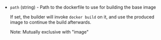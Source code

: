 <!-- Code generated from the comments of the DockerfileBootstrapConfig struct in builder/docker/dockerfile_config.go; DO NOT EDIT MANUALLY -->

- `path` (string) - Path to the dockerfile to use for building the base image
  
  If set, the builder will invoke `docker build` on it, and use the
  produced image to continue the build afterwards.
  
  Note: Mutually exclusive with "image"

<!-- End of code generated from the comments of the DockerfileBootstrapConfig struct in builder/docker/dockerfile_config.go; -->
